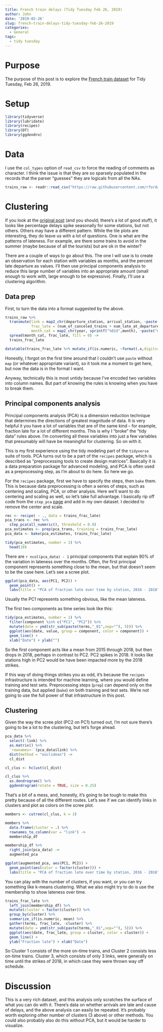 ```yaml
---
title: French train delays (Tidy Tuesday Feb 26, 2019)
author: John
date: '2019-02-26'
slug: french-train-delays-tidy-tuesday-feb-26-2019
categories:
  - General
tags:
  - tidy tuesday
---
```


# Purpose

The purpose of this post is to explore the [French train dataset](https://github.com/rfordatascience/tidytuesday/tree/master/data/2019/2019-02-26) for Tidy Tuesday, Feb 26, 2019.

# Setup

```r
library(tidyverse)
library(lubridate)
library(recipes)
library(DT)
library(ggdendro)
```

# Data

I use the `col_types` option of `read_csv` to force the reading of comments as character. I think the issue is that they are so sparsely populated in the records that the parser "guesses" they are logicals from all the NAs.

```r
trains_raw <- readr::read_csv("https://raw.githubusercontent.com/rfordatascience/tidytuesday/master/data/2019/2019-02-26/full_trains.csv", col_types = cols(comment_cancellations = col_character(), comment_delays_at_departure = col_character()))
```


# Clustering 

If you look at the [original post](https://tender-curie-5b83bc.netlify.com/2019/02/12/exploration-of-french-high-speed-trains-delays-part-2/#problems-at-departure) (and you should; there's a lot of good stuff), it looks like percentage delays spike seasonally for some stations, but not others. Others may have a different pattern. While the tile plots are interesting, they do leave us with a lot of questions. One is what are the patterns of lateness. For example, are there some trains to avoid in the summer (maybe because of all the tourists) but are ok in the winter?

There are a couple of ways to go about this. The one I will use is to create an observation for each station with variables as months, and the percent late departure as values. I'll then use principal components analysis to reduce this large number of variables into an appropriate amount (small enough to work with, large enough to be expressive). Finally, I'll use a clustering algorithm.

## Data prep

First, to turn the data into a format suggested by the above.

```r
trains_raw %>% 
  transmute(link = map2_chr(departure_station, arrival_station, ~paste(.x, .y, sep = "-")),
            frac_late = (num_of_canceled_trains + num_late_at_departure) / total_num_trips,
            month_cat = map2_chr(year, sprintf("%02d",month), ~paste("mon",.x,.y, sep = "_"))) %>% 
  spread(month_cat, frac_late, fill = 0) ->
  trains_frac_late

datatable(trains_frac_late %>% mutate_if(is.numeric, ~format(.x,digits=2)))
```


Honestly, I forgot on the first time around that I couldn't use `paste` without `map` (or whatever appropriate variant), so it took me a moment to get here, but now the data is in the format I want.

Anyway, technically this is most untidy because I've encoded two variables into column names. But part of knowing the rules is knowing when you have to break them.

## Principal components analysis

Principal components analysis (PCA) is a dimension reduction technique that determines the directions of greatest magnitude of data. It is very helpful it you have a lot of variables that are of the same kind -- for example, fraction late for a lot of different months. This is why I "broke" the "tidy data" rules above. I'm converting all these variables into just a few variables that presumably will have be meaningful for clustering. So on with it.

This is my first experience using the tidy modeling part of the `tidyverse` suite of tools. PCA turns out to be a part of the `recipes` package, which is described as "preprocessing tools to create design matrices". Basically it is a data preparation package for advanced modeling, and PCA is often used as a preprocessing step, as I'm about to do here. So here we go.

For the `recipes` package, first we have to specify the steps, then `bake` them. This is because data preprocessing is often a series of steps, such as centering and scaling, PCA, or other analysis. Here we'll want to do centering and scaling as well, so let's take full advantage. I basically rip off code from the `step_pca` [page](https://tidymodels.github.io/recipes/reference/step_pca.html) and add in my own dataset. I decided to remove the center and scale.

```r
rec <- recipe( ~ ., data = trains_frac_late)
pca_trans <- rec %>%
  step_pca(all_numeric(), threshold = 0.9)
pca_estimates <- prep(pca_trans, training = trains_frac_late)
pca_data <- bake(pca_estimates, trains_frac_late)

tidy(pca_estimates, number = 1) %>% 
  head(10)
```

There are `r ncol(pca_data) - 1` principal components that explain 90% of the variation in lateness over the months. Often, the first principal component represents something close to the mean, but that doesn't seem to be the case here. Let's see a scree plot.

```r
ggplot(pca_data, aes(PC1, PC2)) +
  geom_point() +
  labs(title = "PCA of fraction late over time by station, 2016 - 2018")
```

Usually the PC1 represents something obvious, like the mean lateness. 

The first two components as time series look like this:

```r
tidy(pca_estimates, number = 1) %>% 
  filter(component %in% c("PC1", "PC2")) %>% 
  mutate(date = ymd(str_sub(paste(terms,"_01",sep=""), 5))) %>% 
  ggplot(aes(date, value, group = component, color = component)) +
  geom_line() +
  xlab("Date") + ylab("")
```

So the first component acts like a mean from 2015 through 2018, but then drops in 2018, perhaps in contrast to PC2. PC2 spikes in 2018. It looks like stations high in PC2 would be have been impacted more by the 2018 strikes.

If this way of doing things strikes you as odd, it's because the `recipes` infrastructure is intended for machine learning, where you would define training and test sets. Preprocessing steps (`prep`) can depend only on the training data, but applied (`bake`) on both training and test sets. We're not going to use the full power of that infrastructure in this post. 

## Clustering

Given the way the scree plot (PC2 on PC1) turned out, I'm not sure there's going to be a lot to the clustering, but let's forge ahead.

```r
pca_data %>% 
  select(-link) %>% 
  as.matrix() %>% 
  `rownames<-`(pca_data$link) %>% 
  dist(method = "euclidean") ->
  cl_dist

cl_clus <- hclust(cl_dist)

cl_clus %>% 
  as.dendrogram() %>% 
  ggdendrogram(rotate = TRUE, size = 0.25)
```

That's a bit of a mess, and, honestly, it's going to be tough to make this pretty because of all the different routes. Let's see if we can identify links in clusters and plot as colors on the scree plot.

```r
members <- cutree(cl_clus, k = 3)

members %>% 
  data.frame(cluster = .) %>% 
  rownames_to_column(var = "link") ->
  membership_df

membership_df %>% 
  right_join(pca_data) ->
  augmented_pca

ggplot(augmented_pca, aes(PC1, PC2)) +
  geom_point(aes(color = factor(cluster))) +
  labs(title = "PCA of fraction late over time by station, 2016 - 2018")
```

You can play with the number of clusters, if you want, or you can try something like k-means clustering. What we also might try to do is use the membership to show lateness over time.

```r
trains_frac_late %>% 
  left_join(membership_df) %>% 
  mutate(cluster = factor(cluster)) %>% 
  group_by(cluster) %>%
  summarize_if(is.numeric, mean) %>% 
  gather(terms, frac_late, -cluster) %>% 
  mutate(date = ymd(str_sub(paste(terms,"_01",sep=""), 5))) %>% 
  ggplot(aes(date, frac_late, group = cluster, color = cluster)) +
  geom_line() +
  ylab("Fraction late") + xlab("Date")
```

So Cluster 1 consists of the more on-time trains, and Cluster 2 consists less on-time trains. Cluster 3, which consists of only 3 links, were generally on time until the strikes of 2018, in which case they were thrown way off schedule. 

# Discussion

This is a very rich dataset, and this analysis only scratches the surface of what you can do with it. There's data on whether arrivals are late and cause of delays, and the above analysis can easily be repeated. It's probably worth exploring other number of clusters (3 above) or other methods. You could also probably also do this without PCA, but it would be harder to visualize.